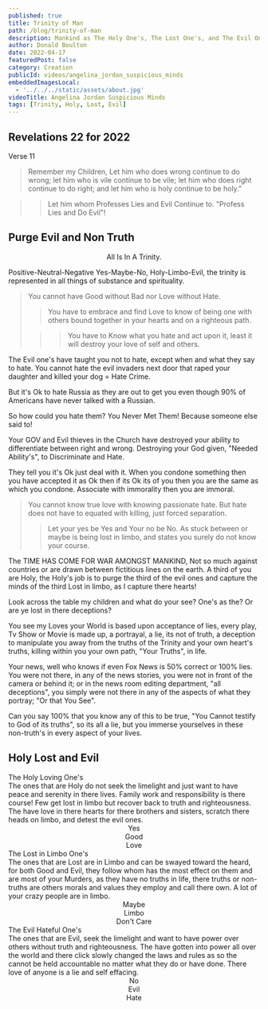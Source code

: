 ```yaml
---
published: true
title: Trinity of Man
path: /blog/trinity-of-man
description: Mankind as The Holy One's, The Lost One's, and The Evil One's. We will learn to discriminate and Purge our Lives Of the Evil One's.
author: Donald Boulton
date: 2022-04-17
featuredPost: false
category: Creation
publicId: videos/angelina_jordan_suspicious_minds
embeddedImagesLocal:
  - '../../../static/assets/about.jpg'
videoTitle: Angelina Jordan Suspicious Minds
tags: [Trinity, Holy, Lost, Evil]
---
```


## Revelations 22 for 2022

<CalloutDanger>
Verse 11

> Remember my Children, Let him who does wrong continue to do wrong; let him who is vile continue to be vile; let him who does right continue to do right; and let him who is holy continue to be holy."

> > Let him whom Professes Lies and Evil Continue to. "Profess Lies and Do Evil"!

</CalloutDanger>

## Purge Evil and Non Truth

<Callout>

<Center>All Is In A Trinity.</Center>

Positive-Neutral-Negative Yes-Maybe-No, Holy-Limbo-Evil, the trinity is represented in all things of substance and spirituality.

> You cannot have Good without Bad nor Love without Hate.
>
> > You have to embrace and find Love to know of being one with others bound together in your hearts and on a righteous path.
>
> > > You have to Know what you hate and act upon it, least it will destroy your love of self and others.

<Section>

The Evil one's have taught you not to hate, except when and what they say to hate. You cannot hate the evil invaders next door that raped your daughter and killed your dog = Hate Crime.

But it's Ok to hate Russia as they are out to get you even though 90% of Americans have never talked with a Russian.

So how could you hate them? You Never Met Them! Because someone else said to!

Your GOV and Evil thieves in the Church have destroyed your ability to differentiate between right and wrong. Destroying your God given, "Needed Ability's", to Discriminate and Hate.

They tell you it's Ok just deal with it. When you condone something then you have accepted it as Ok then if its Ok its of you then you are the same as which you condone. Associate with immorality then you are immoral.

> You cannot know true love with knowing passionate hate. But hate does not have to equated with killing, just forced separation.
>
> > Let your yes be Yes and Your no be No. As stuck between or maybe is being lost in limbo, and states you surely do not know your course.

</Section>

</Callout>

<Section>

The TIME HAS COME FOR WAR AMONGST MANKIND, Not so much against countries or are drawn between fictitious lines on the earth. A third of you are Holy, the Holy's job is to purge the third of the evil ones and capture the minds of the third Lost in limbo, as I capture there hearts!

Look across the table my children and what do your see? One's as the? Or are ye lost in there deceptions?

You see my Loves your World is based upon acceptance of lies, every play, Tv Show or Movie is made up, a portrayal, a lie, its not of truth, a deception to manipulate you away from the truths of the Trinity and your own heart's truths, killing within you your own path, "Your Truths", in life.

Your news, well who knows if even Fox News is 50% correct or 100% lies. You were not there, in any of the news stories, you were not in front of the camera or behind it; or in the news room editing department, "all deceptions", you simply were not there in any of the aspects of what they portray; "Or that You See".

Can you say 100% that you know any of this to be true, "You Cannot testify to God of its truths", so its all a lie, but you immerse yourselves in these non-truth's in every aspect of your lives.

</Section>

<Section>

## Holy Lost and Evil

</Section>

<Section>

<ListGrid>
  <List>
    <span className="ml-6 mb-1 place-content-center text-center text-lg underline decoration-wine-200 decoration-wavy underline-offset-8 transition duration-300">
      The Holy Loving One's
    </span>
    <div>
      The ones that are Holy do not seek the limelight and just want to have peace and serenity in there lives. Family
      work and responsibility is there course! Few get lost in limbo but recover back to truth and righteousness. The
      have love in there hearts for there brothers and sisters, scratch there heads on limbo, and detest the evil ones.
    </div>
    <WavyHr />
    <div>
      <Center>
        <div>Yes</div>
      </Center>
    </div>
    <div>
      <Center>
        <div>Good</div>
      </Center>
    </div>
    <div>
      <Center>
        <div>Love</div>
      </Center>
    </div>
  </List>
  <List>
    <span className="ml-6 mb-1 place-content-center text-center text-lg underline decoration-wine-200 decoration-wavy underline-offset-8 transition duration-300">
      The Lost in Limbo One's
    </span>
    <div>
      The ones that are Lost are in Limbo and can be swayed toward the heard, for both Good and Evil, they follow whom
      has the most effect on them and are most of your Murders, as they have no truths in life, there truths or
      non-truths are others morals and values they employ and call there own. A lot of your crazy people are in limbo.
    </div>
    <WavyHr />
    <div>
      <Center>
        <div>Maybe</div>
      </Center>
    </div>
    <div>
      <Center>
        <div>Limbo</div>
      </Center>
    </div>
    <div>
      <Center>
        <div>Don't Care</div>
      </Center>
    </div>
  </List>
  <List>
    <span className="ml-6 mb-1 place-content-center text-center text-lg underline decoration-wine-200 decoration-wavy underline-offset-8 transition duration-300">
      The Evil Hateful One's
    </span>
    <div>
      The ones that are Evil, seek the limelight and want to have power over others without truth and righteousness. The
      have gotten into power all over the world and there click slowly changed the laws and rules as so the cannot be
      held accountable no matter what they do or have done. There love of anyone is a lie and self effacing.
    </div>
    <WavyHr />
    <div>
      <Center>
        <div>No</div>
      </Center>
    </div>
    <div>
      <Center>
        <div>Evil</div>
      </Center>
    </div>
    <div>
      <Center>
        <div>Hate</div>
      </Center>
    </div>
  </List>
</ListGrid>

</Section>

<WavyHr className="mt-1 mb-1 text-wine-300" />
